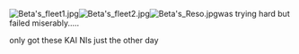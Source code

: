[[File:Beta's_fleet1.jpg|thumb]][[File:Beta's_fleet2.jpg|thumb]][[File:Beta's_Reso.jpg|thumb]]was trying hard but failed miserably.....

only got these KAI NIs just the other day<ac_metadata title="Fleet Check(sorry for being Lazy AF)&#10;which difficulty would be good??(definitely not hard cuz not lvl80 yet)"> </ac_metadata>